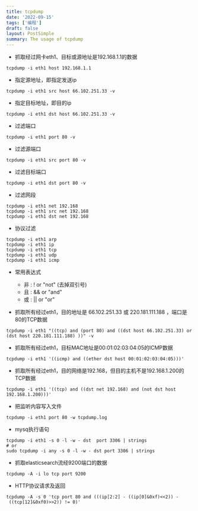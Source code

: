 ```yaml
---
title: tcpdump
date: '2022-09-15'
tags: ['编程']
draft: false
layout: PostSimple
summary: The usage of tcpdump
---
```


- 抓取经过网卡eth1、目标或源地址是192.168.1.1的数据

```shell
tcpdump -i eth1 host 192.168.1.1
```

- 指定源地址，即指定发送ip

```shell
tcpdump -i eth1 src host 66.102.251.33 -v
```

- 指定目标地址，即目的ip

```shell
tcpdump -i eth1 dst host 66.102.251.33 -v
```

- 过滤端口

```shell
tcpdump -i eth1 port 80 -v
```

- 过滤源端口

```shell
tcpdump -i eth1 src port 80 -v
```

- 过滤目标端口

```shell
tcpdump -i eth1 dst port 80 -v
```

- 过滤网段

```shell
tcpdump -i eth1 net 192.168
tcpdump -i eth1 src net 192.168
tcpdump -i eth1 dst net 192.168
```

- 协议过滤

```shell
tcpdump -i eth1 arp
tcpdump -i eth1 ip
tcpdump -i eth1 tcp
tcpdump -i eth1 udp
tcpdump -i eth1 icmp
```

- 常用表达式

  - 非 : ! or "not" (去掉双引号)
  - 且 : && or "and"
  - 或 : || or "or"

- 抓取所有经过eth1，目的地址是 66.102.251.33 或 220.181.111.188 ，端口是80的TCP数据

```shell
tcpdump -i eth1 "((tcp) and (port 80) and ((dst host 66.102.251.33) or (dst host 220.181.111.188) ))" -v
```

- 抓取所有经过eth1，目标MAC地址是00:01:02:03:04:05的ICMP数据

```shell
tcpdump -i eth1 '((icmp) and ((ether dst host 00:01:02:03:04:05)))'
```

- 抓取所有经过eth1，目的网络是192.168，但目的主机不是192.168.1.200的TCP数据

```shell
tcpdump -i eth1 '((tcp) and ((dst net 192.168) and (not dst host 192.168.1.200)))'
```

- 把监听内容写入文件

```shell
tcpdump -i eth1 port 80 -w tcpdump.log
```

- mysq执行语句

```shell
tcpdump -i eth1 -s 0 -l -w - dst  port 3306 | strings
# or
sudo tcpdump -i any -s 0 -l -w - dst port 3306 | strings
```

- 抓取elasticsearch流经9200端口的数据

```shell
tcpdump -A -i lo tcp port 9200
```

- HTTP协议请求及返回

```shell
tcpdump -A -s 0 'tcp port 80 and (((ip[2:2] - ((ip[0]&0xf)<<2)) - ((tcp[12]&0xf0)>>2)) != 0)'
```
